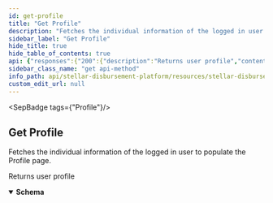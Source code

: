 ```yaml
---
id: get-profile
title: "Get Profile"
description: "Fetches the individual information of the logged in user to populate the Profile page."
sidebar_label: "Get Profile"
hide_title: true
hide_table_of_contents: true
api: {"responses":{"200":{"description":"Returns user profile","content":{"application/json":{"schema":{"type":"object","properties":{"first_name":{"type":"string","example":"Jane"},"last_name":{"type":"string","example":"Doe"},"email":{"type":"string","example":"jdoe@mail.org"},"roles":{"type":"array","items":{"type":"string"}},"organization_name":{"type":"string"}},"example":{"first_name":"Jane","last_name":"Doe","email":"jdoe@mail.org","roles":["developer"],"organization_name":"Stellar Aid"}}}}}},"operationId":"Get Profile","description":"Fetches the individual information of the logged in user to populate the Profile page.","tags":["Profile"],"security":[{"BearerAuth":[]}],"method":"get","path":"/profile","securitySchemes":{"BearerAuth":{"type":"apiKey","name":"Authorization","in":"header","description":"JWT used for authentication, signed with an ES256 private key."}},"info":{"title":"Stellar Disbursement Platform API","version":"","description":"The Stellar Disbursement Platform (SDP) is a tool built for organizations to make bulk payments to a group of recipients over the Stellar network. You can read more about using the SDP [here](https://developers.stellar.org/docs/category/use-the-stellar-disbursement-platform)."},"postman":{"name":"Get Profile","description":{"content":"Fetches the individual information of the logged in user to populate the Profile page.","type":"text/plain"},"url":{"path":["profile"],"host":["{{baseUrl}}"],"query":[],"variable":[]},"header":[{"key":"Accept","value":"application/json"}],"method":"GET","auth":{"type":"apikey","apikey":[{"type":"any","value":"Authorization","key":"key"},{"type":"any","value":"<API Key>","key":"value"},{"type":"any","value":"header","key":"in"}]}}}
sidebar_class_name: "get api-method"
info_path: api/stellar-disbursement-platform/resources/stellar-disbursement-platform-api
custom_edit_url: null
---
```



<SepBadge tags={"Profile"}/>


## Get Profile



Fetches the individual information of the logged in user to populate the Profile page.

<div><ApiTabs><TabItem label={"200"} value={"200"}><div>

Returns user profile

</div><div><MimeTabs schemaType={"response"}><TabItem label={"application/json"} value={"application/json"}><SchemaTabs><TabItem label={"Schema"} value={"Schema"}><details style={{}} data-collapsed={false} open={true}><summary style={{"textAlign":"left"}}><strong>Schema</strong></summary><div style={{"textAlign":"left","marginLeft":"1rem"}}></div><ul style={{"marginLeft":"1rem"}}><SchemaItem collapsible={false} name={"first_name"} required={false} schemaName={"string"} qualifierMessage={undefined} schema={{"type":"string","example":"Jane"}}></SchemaItem><SchemaItem collapsible={false} name={"last_name"} required={false} schemaName={"string"} qualifierMessage={undefined} schema={{"type":"string","example":"Doe"}}></SchemaItem><SchemaItem collapsible={false} name={"email"} required={false} schemaName={"string"} qualifierMessage={undefined} schema={{"type":"string","example":"jdoe@mail.org"}}></SchemaItem><SchemaItem collapsible={false} name={"roles"} required={false} schemaName={"string[]"} qualifierMessage={undefined} schema={{"type":"array","items":{"type":"string"}}}></SchemaItem><SchemaItem collapsible={false} name={"organization_name"} required={false} schemaName={"string"} qualifierMessage={undefined} schema={{"type":"string"}}></SchemaItem></ul></details></TabItem><TabItem label={"Example (from schema)"} value={"Example (from schema)"}><ResponseSamples responseExample={"{\n  \"first_name\": \"Jane\",\n  \"last_name\": \"Doe\",\n  \"email\": \"jdoe@mail.org\",\n  \"roles\": [\n    \"developer\"\n  ],\n  \"organization_name\": \"Stellar Aid\"\n}"} language={"json"}></ResponseSamples></TabItem></SchemaTabs></TabItem></MimeTabs></div></TabItem></ApiTabs></div>
